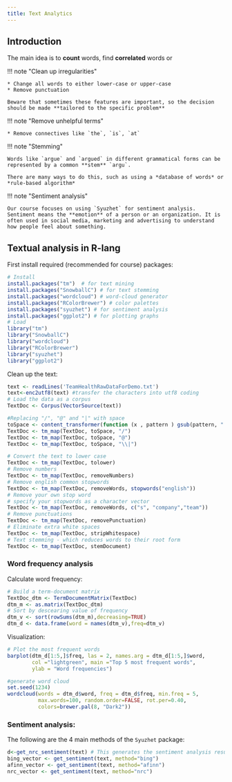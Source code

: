 ```yaml
---
title: Text Analytics
---
```


## Introduction

The main idea is to **count** words, find **correlated** words or

!!! note "Clean up irregularities"

    * Change all words to either lower-case or upper-case
    * Remove punctuation

    Beware that sometimes these features are important, so the decision should be made **tailored to the specific problem**

!!! note "Remove unhelpful terms"

    * Remove connectives like `the`, `is`, `at`

!!! note "Stemming"

    Words like `argue` and `argued` in different grammatical forms can be represented by a common **stem** `argu`. 

    There are many ways to do this, such as using a *database of words* or *rule-based algorithm*

!!! note "Sentiment analysis"

    Our course focuses on using `Syuzhet` for sentiment analysis. Sentiment means the **emotion** of a person or an organization. It is often used in social media, marketing and advertising to understand how people feel about something.

## Textual analysis in R-lang

First install required (recommended for course) packages:

```R
# Install
install.packages("tm")  # for text mining
install.packages("SnowballC") # for text stemming
install.packages("wordcloud") # word-cloud generator 
install.packages("RColorBrewer") # color palettes
install.packages("syuzhet") # for sentiment analysis
install.packages("ggplot2") # for plotting graphs
# Load
library("tm")
library("SnowballC")
library("wordcloud")
library("RColorBrewer")
library("syuzhet")
library("ggplot2")
```

Clean up the text:

```R
text <- readLines('TeamHealthRawDataForDemo.txt')
text<-enc2utf8(text) #transfer the characters into utf8 coding
# Load the data as a corpus
TextDoc <- Corpus(VectorSource(text))

#Replacing "/", "@" and "|" with space
toSpace <- content_transformer(function (x , pattern ) gsub(pattern, " ", x))
TextDoc <- tm_map(TextDoc, toSpace, "/")
TextDoc <- tm_map(TextDoc, toSpace, "@")
TextDoc <- tm_map(TextDoc, toSpace, "\\|")

# Convert the text to lower case
TextDoc <- tm_map(TextDoc, tolower)
# Remove numbers
TextDoc <- tm_map(TextDoc, removeNumbers)
# Remove english common stopwords
TextDoc <- tm_map(TextDoc, removeWords, stopwords("english"))
# Remove your own stop word
# specify your stopwords as a character vector
TextDoc <- tm_map(TextDoc, removeWords, c("s", "company","team")) 
# Remove punctuations
TextDoc <- tm_map(TextDoc, removePunctuation)
# Eliminate extra white spaces
TextDoc <- tm_map(TextDoc, stripWhitespace)
# Text stemming - which reduces words to their root form
TextDoc <- tm_map(TextDoc, stemDocument)
```

### Word frequency analysis

Calculate word frequency:

```R
# Build a term-document matrix
TextDoc_dtm <- TermDocumentMatrix(TextDoc)
dtm_m <- as.matrix(TextDoc_dtm)
# Sort by descearing value of frequency
dtm_v <- sort(rowSums(dtm_m),decreasing=TRUE)
dtm_d <- data.frame(word = names(dtm_v),freq=dtm_v)
```

Visualization:

```R
# Plot the most frequent words
barplot(dtm_d[1:5,]$freq, las = 2, names.arg = dtm_d[1:5,]$word,
        col ="lightgreen", main ="Top 5 most frequent words",
        ylab = "Word frequencies")

#generate word cloud
set.seed(1234)
wordcloud(words = dtm_d$word, freq = dtm_d$freq, min.freq = 5,
          max.words=100, random.order=FALSE, rot.per=0.40, 
          colors=brewer.pal(8, "Dark2"))
```

### Sentiment analysis:

The following are the 4 main methods of the `Syuzhet` package:

```R
d<-get_nrc_sentiment(text) # This generates the sentiment analysis results
bing_vector <- get_sentiment(text, method="bing")
afinn_vector <- get_sentiment(text, method="afinn")
nrc_vector <- get_sentiment(text, method="nrc")
```